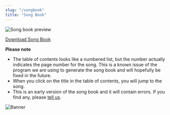```yaml
---
slug: "/songbook"
title: "Song Book"
---
```



![Song book preview](./songbook.png)

<a href="/songbook.pdf" className="font-bold font-3xl">Download Song Book</a>

**Please note**

- The table of contents looks like a numbered list, but the number actually indicates the page number for the song. This is a known issue of the program we are using to generate the song book and will hopefully be fixed in the future.
- When you click on the title in the table of contents, you will jump to the song.
- This is an early version of the song book and it will contain errors. If you find any, please [tell us](https://bahaisongproject.com/contact).

![Banner](./songbook_banner.jpg)